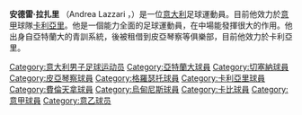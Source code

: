 {{Football player infobox
| playername         = 安德雷·拉扎里<br />''Andrea Lazzari''
| image              =
| fullname           = Andrea Lazzari
| nickname           = 
| dateofbirth        = {{birth date and age|1983|12|3}}
| cityofbirth        = [[貝爾加莫|貝爾加莫]]
| countryofbirth     = [[意大利|意大利]]
| height             = {{height|meters=1.84}}
| currentclub        = [[卡利亞里足球俱樂部|卡利亞里]]
| clubnumber         = 10
| position           = [[中場|中場]]
| youthyears         = 
| youthclubs         = 
| years              = 2003-2006<br />2006<br />2007<br />2007-2008<br />2008-
| clubs              =[[亞特蘭大足球俱樂部|亞特蘭大]]<br />→ [[切辛納足球俱樂部|切辛納]] <small>''(外借)''</small><br/>→ [[皮亞琴察足球俱樂部|皮亞琴察足球俱樂部]] <small>''(外借)''</small><br />→ [[格羅塞托足球俱樂部|格羅塞托]] <small>''(外借)''</small><br />[[卡利亞里足球俱樂部|卡利亞里]]
| caps(goals)        = {{0}}68 {{0}}{{0}}(5)<br />{{0}}14 {{0}}{{0}}(1)<br />{{0}}13 {{0}}{{0}}(3)<br />{{0}}40 {{0}}{{0}}(8) 
| nationalyears      = 2004-2007
| nationalteam       = 意大利U21
| nationalcaps(goals)= {{0}}{{0}}9 {{0}}{{0}}(2)
| pcupdate           =2008.08.11
| ntupdate           = 2008.08.11
}}
'''安德雷·拉扎里''' （Andrea Lazzari ，{{bd|1984年|12月3日|catidx= Lazzari, Andrea }}）是一位[[意大利|意大利]]足球運動員。目前他效力於[[意甲|意甲]]球隊[[卡利亞里足球俱樂部|卡利亞里]]。他是一個能力全面的足球運動員，在中場能發揮很大的作用。他出身自亞特蘭大的青訓系統，後被租借到皮亞琴察等俱樂部，目前他效力於卡利亞里。

{{DEFAULTSORT:Lazzari, Andrea}}
{{意大利人物小作品}}
{{soccer-bio-stub}}

[[Category:意大利男子足球运动员|Category:意大利男子足球运动员]]
[[Category:亞特蘭大球員|Category:亞特蘭大球員]]
[[Category:切塞納球員|Category:切塞納球員]]
[[Category:皮亞琴察球員|Category:皮亞琴察球員]]
[[Category:格羅瑟托球員|Category:格羅瑟托球員]]
[[Category:卡利亞里球員|Category:卡利亞里球員]]
[[Category:費倫天拿球員|Category:費倫天拿球員]]
[[Category:烏甸尼斯球員|Category:烏甸尼斯球員]]
[[Category:卡比球員|Category:卡比球員]]
[[Category:意甲球員|Category:意甲球員]]
[[Category:意乙球员|Category:意乙球员]]